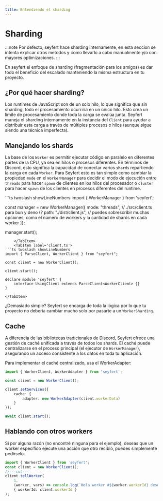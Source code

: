 ```yaml
---
title: Entendiendo el sharding
---
```


# Sharding 

:::note
Por defecto, seyfert hace sharding internamente, en esta seccion se intenta explicar otros metodos y como llevarlo a cabo manualmente y/o con mayores optimizaciones.
:::

En seyfert el enfoque de sharding (fragmentación para los amigos) es dar todo el beneficio del escalado manteniendo la misma estructura en tu proyecto.

## ¿Por qué hacer sharding?

Los runtimes de JavaScript son de un solo hilo, lo que significa que sin sharding, todo el procesamiento ocurriría en un único hilo. Esto crea un límite de procesamiento donde toda la carga se evalúa junta. Seyfert maneja el sharding internamente en la instancia del `Client` para ayudar a distribuir esta carga a través de múltiples procesos o hilos (aunque sigue siendo una técnica imperfecta).

## Manejando los shards

La base de los `Worker` es permitir ejecutar código en paralelo en diferentes partes de la CPU, ya sea en hilos o procesos diferentes. En términos de Discord, esto significa la capacidad de conectar varios `shards` repartiendo la carga en cada `Worker`. Para Seyfert esto es tan simple como cambiar la propiedad `mode` en el `WorkerManager` para decidir el modo de ejecución entre `threads` para hacer `spawn` de clientes en los hilos del procesador o `cluster` para hacer `spawn` de los clientes en procesos diferentes del runtime.

<Tabs>
	<TabItem label='manager.ts'>
```ts twoslash showLineNumbers
import { WorkerManager } from 'seyfert';

const manager = new WorkerManager({
	mode: "threads",
	// ./src/client.ts para bun y deno (?
	path: "./dist/client.js",
	// puedes sobrescribir muchas opciones, como el número de workers y la cantidad de shards en cada worker
});

manager.start();
```
	</TabItem>
	<TabItem label='client.ts'>
```ts twoslash showLineNumbers
import { ParseClient, WorkerClient } from "seyfert";

const client = new WorkerClient();

client.start();

declare module 'seyfert' {
	interface UsingClient extends ParseClient<WorkerClient> {}
}
```
	</TabItem>
</Tabs>

¿Demasiado simple? Seyfert se encarga de toda la lógica por lo que tu proyecto no debería cambiar mucho solo por pasarte a un `WorkerSharding`.

## Cache
A diferencia de las bibliotecas tradicionales de Discord, Seyfert ofrece una gestión de caché unificada a través de todos los shards. El caché puede centralizarse en el proceso principal (el ejecutor de `WorkerManager`), asegurando un acceso consistente a los datos en toda tu aplicación.

Para implementar el caché centralizado, usa el WorkerAdapter:

```ts twoslash
import { WorkerClient, WorkerAdapter } from 'seyfert';

const client = new WorkerClient();

client.setServices({
	cache: {
		adapter: new WorkerAdapter(client.workerData)
	}
});

await client.start();
```

## Hablando con otros workers
Si por alguna razón (no encontré ninguna para el ejemplo), deseas que un worker específico ejecute una acción que otro recibió, puedes simplemente pedírselo.

```ts twoslash
import { WorkerClient } from 'seyfert';
const client = new WorkerClient();
//---cut---
client.tellWorker(
	1,
	(worker, vars) => console.log(`Hola worker #${worker.workerId} desde ${vars.workerId}`),
	{ workerId: client.workerId }
);
```
